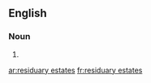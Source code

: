 ==English==

===Noun===
{{head|en|noun plural form}}

# {{plural of|residuary estate|lang=en}}

[[ar:residuary estates]]
[[fr:residuary estates]]